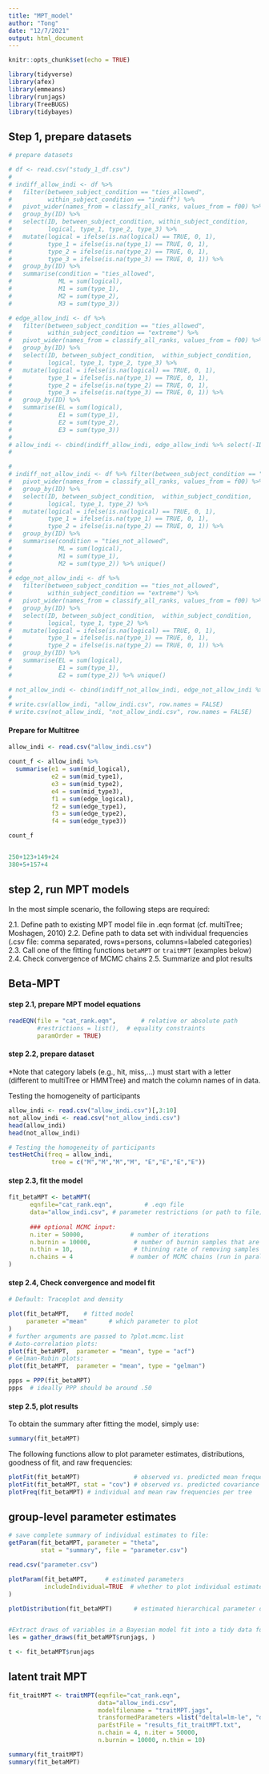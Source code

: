 ```yaml
---
title: "MPT_model"
author: "Tong"
date: "12/7/2021"
output: html_document
---
```


```r
knitr::opts_chunk$set(echo = TRUE)

library(tidyverse)
library(afex)
library(emmeans)
library(runjags)
library(TreeBUGS)
library(tidybayes)
```

## Step 1, prepare datasets

```r
# prepare datasets

# df <- read.csv("study_1_df.csv")
# 
# indiff_allow_indi <- df %>% 
#   filter(between_subject_condition == "ties_allowed", 
#          within_subject_condition == "indiff") %>%
#   pivot_wider(names_from = classify_all_ranks, values_from = f00) %>% 
#   group_by(ID) %>%
#   select(ID, between_subject_condition, within_subject_condition, 
#          logical, type_1, type_2, type_3) %>%
#   mutate(logical = ifelse(is.na(logical) == TRUE, 0, 1),
#          type_1 = ifelse(is.na(type_1) == TRUE, 0, 1),
#          type_2 = ifelse(is.na(type_2) == TRUE, 0, 1),
#          type_3 = ifelse(is.na(type_3) == TRUE, 0, 1)) %>% 
#   group_by(ID) %>%
#   summarise(condition = "ties_allowed",
#             ML = sum(logical),
#             M1 = sum(type_1),
#             M2 = sum(type_2),
#             M3 = sum(type_3)) 

# edge_allow_indi <- df %>% 
#   filter(between_subject_condition == "ties_allowed", 
#          within_subject_condition == "extreme") %>%
#   pivot_wider(names_from = classify_all_ranks, values_from = f00) %>% 
#   group_by(ID) %>%
#   select(ID, between_subject_condition,  within_subject_condition, 
#          logical, type_1, type_2, type_3) %>%
#   mutate(logical = ifelse(is.na(logical) == TRUE, 0, 1),
#          type_1 = ifelse(is.na(type_1) == TRUE, 0, 1),
#          type_2 = ifelse(is.na(type_2) == TRUE, 0, 1),
#          type_3 = ifelse(is.na(type_3) == TRUE, 0, 1)) %>% 
#   group_by(ID) %>%
#   summarise(EL = sum(logical),
#             E1 = sum(type_1),
#             E2 = sum(type_2), 
#             E3 = sum(type_3)) 
# 
# allow_indi <- cbind(indiff_allow_indi, edge_allow_indi %>% select(-ID))
# 

# 
# indiff_not_allow_indi <- df %>% filter(between_subject_condition == "ties_not_allowed", within_subject_condition == "indiff") %>%
#   pivot_wider(names_from = classify_all_ranks, values_from = f00) %>% 
#   group_by(ID) %>%
#   select(ID, between_subject_condition,  within_subject_condition, 
#          logical, type_1, type_2) %>%
#   mutate(logical = ifelse(is.na(logical) == TRUE, 0, 1),
#          type_1 = ifelse(is.na(type_1) == TRUE, 0, 1),
#          type_2 = ifelse(is.na(type_2) == TRUE, 0, 1)) %>% 
#   group_by(ID) %>%
#   summarise(condition = "ties_not_allowed",
#             ML = sum(logical),
#             M1 = sum(type_1),
#             M2 = sum(type_2)) %>% unique()
# 
# edge_not_allow_indi <- df %>% 
#   filter(between_subject_condition == "ties_not_allowed", 
#          within_subject_condition == "extreme") %>%
#   pivot_wider(names_from = classify_all_ranks, values_from = f00) %>% 
#   group_by(ID) %>%
#   select(ID, between_subject_condition,  within_subject_condition, 
#          logical, type_1, type_2) %>%
#   mutate(logical = ifelse(is.na(logical) == TRUE, 0, 1),
#          type_1 = ifelse(is.na(type_1) == TRUE, 0, 1),
#          type_2 = ifelse(is.na(type_2) == TRUE, 0, 1)) %>% 
#   group_by(ID) %>%
#   summarise(EL = sum(logical),
#             E1 = sum(type_1),
#             E2 = sum(type_2)) %>% unique()

# not_allow_indi <- cbind(indiff_not_allow_indi, edge_not_allow_indi %>% select(-ID))
# 
# write.csv(allow_indi, "allow_indi.csv", row.names = FALSE)
# write.csv(not_allow_indi, "not_allow_indi.csv", row.names = FALSE)

```


#### Prepare for Multitree
```r
allow_indi <- read.csv("allow_indi.csv") 

count_f <- allow_indi %>%
  summarise(e1 = sum(mid_logical),
            e2 = sum(mid_type1),
            e3 = sum(mid_type2),
            e4 = sum(mid_type3),
            f1 = sum(edge_logical),
            f2 = sum(edge_type1),
            f3 = sum(edge_type2),
            f4 = sum(edge_type3))

count_f


250+123+149+24
380+5+157+4


```

## step 2, run MPT models

In the most simple scenario, the following steps are required:

2.1. Define path to existing MPT model file in .eqn format (cf. multiTree; Moshagen, 2010)
2.2. Define path to data set with individual frequencies (.csv file: comma separated, rows=persons, columns=labeled categories)
2.3. Call one of the fitting functions `betaMPT` or `traitMPT` (examples below)
2.4. Check convergence of MCMC chains
2.5. Summarize and plot results

## Beta-MPT

#### step 2.1, prepare MPT model equations
 
```r
readEQN(file = "cat_rank.eqn",       # relative or absolute path 
        #restrictions = list(),  # equality constraints
        paramOrder = TRUE) 
```

#### step 2.2, prepare dataset

*Note that category labels (e.g., hit, miss,...) must start with a letter (different to multiTree or HMMTree) and match the column names of in data.

Testing the homogeneity of participants

```r
allow_indi <- read.csv("allow_indi.csv")[,3:10]
not_allow_indi <- read.csv("not_allow_indi.csv")
head(allow_indi)
head(not_allow_indi)

# Testing the homogeneity of participants
testHetChi(freq = allow_indi,
            tree = c("M","M","M","M", "E","E","E","E")) 
```

#### step 2.3, fit the model
```r
fit_betaMPT <- betaMPT(
      eqnfile="cat_rank.eqn",         # .eqn file
      data="allow_indi.csv", # parameter restrictions (or path to file)
      
      ### optional MCMC input:            
      n.iter = 50000,             # number of iterations
      n.burnin = 10000,            # number of burnin samples that are removed
      n.thin = 10,                 # thinning rate of removing samples
      n.chains = 4                # number of MCMC chains (run in parallel)
)
```

#### step 2.4, Check convergence and model fit

```r
# Default: Traceplot and density

plot(fit_betaMPT,    # fitted model
     parameter ="mean"      # which parameter to plot
)
# further arguments are passed to ?plot.mcmc.list
# Auto-correlation plots:
plot(fit_betaMPT,  parameter = "mean", type = "acf")
# Gelman-Rubin plots:
plot(fit_betaMPT,  parameter = "mean", type = "gelman")


```


```r
ppps = PPP(fit_betaMPT)
ppps  # ideally PPP should be around .50
```


#### step 2.5, plot results

To obtain the summary after fitting the model, simply use:
```r
summary(fit_betaMPT)
```

The following functions allow to plot parameter estimates, distributions, goodness of fit, and raw frequencies:

```r

plotFit(fit_betaMPT)               # observed vs. predicted mean frequencies
plotFit(fit_betaMPT, stat = "cov") # observed vs. predicted covariance
plotFreq(fit_betaMPT) # individual and mean raw frequencies per tree

```


## group-level parameter estimates
```r
# save complete summary of individual estimates to file:
getParam(fit_betaMPT, parameter = "theta", 
         stat = "summary", file = "parameter.csv")

read.csv("parameter.csv")

plotParam(fit_betaMPT,     # estimated parameters
          includeIndividual=TRUE  # whether to plot individual estimates
)

plotDistribution(fit_betaMPT)      # estimated hierarchical parameter distribution


#Extract draws of variables in a Bayesian model fit into a tidy data format
les = gather_draws(fit_betaMPT$runjags, ) 

t <- fit_betaMPT$runjags
```






## latent trait MPT
```r
fit_traitMPT <- traitMPT(eqnfile="cat_rank.eqn",
                         data="allow_indi.csv", 
                         modelfilename = "traitMPT.jags", 
                         transformedParameters =list("deltal=lm-le", "deltat3 =t3m-t3e", "deltat1 = t1m-t1e"), 
                         parEstFile = "results_fit_traitMPT.txt",
                         n.chain = 4, n.iter = 50000,
                         n.burnin = 10000, n.thin = 10)
```
```r
summary(fit_traitMPT)
summary(fit_betaMPT)
```

